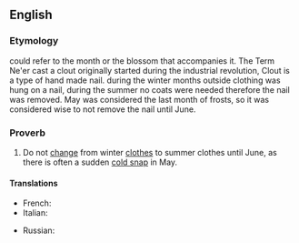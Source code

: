 ==English==

===Etymology===
{{m|en|May}} could refer to the month or the blossom that accompanies it.
The Term Ne'er cast a clout originally started during the industrial revolution, Clout is a type of hand made nail. during the winter months outside clothing was hung on a nail, during the summer no coats were needed therefore the nail was removed. May was considered the last month of frosts, so it was considered wise to not remove the nail until June.

===Proverb===
{{en-proverb}}

# {{lb|en|regional}} Do not [[change]] from winter [[clothes]] to summer clothes until June, as there is often a sudden [[cold snap]] in May.

====Translations====
<!-- not literal, but conveying the same idea -->
{{trans-top|advice not to change from winter clothes}}
* French: {{t|fr|en avril ne te découvre pas d'un fil, en mai fait ce qu'il te plait}}
* Italian: {{t|it|aprile, non ti scoprire; maggio, adagio adagio; giugno, allarga il pugno}}
{{trans-mid}}
* Russian: {{t|ru|первая ла́сточка весны не делает}} {{gloss|the first swallow doesn't make spring to come}}
{{trans-bottom}}